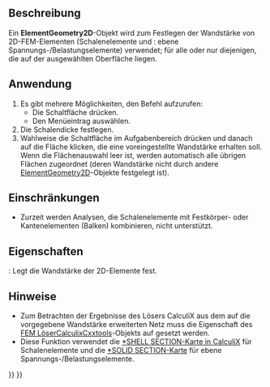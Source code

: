 <languages/>

{{Docnav/de
|[[FEM_ElementRotation1D/de|Elementdrehung1D]]
|[[FEM_ElementFluid1D/de|ElementFluid1D]]
|[[FEM_Workbench/de|FEM]]
|IconL=FEM_ElementRotation1D.svg
|IconR=FEM_ElementFluid1D.svg
|IconC=Workbench_FEM.svg
}}

{{GuiCommandContainer|
{{GuiCommand/de
|Name=FEM ElementGeometry2D
|Name/de=FEM ElementGeometrie2D
|MenuLocation=Modell → Element-Geometrie → Schalendicke
|Workbenches=[[FEM_Workbench/de|FEM]]
|Shortcut={{KEY|C}} {{KEY|S}}
|SeeAlso=[[FEM_tutorial/de|FEM Anleitungl]]
}}
{{GuiCommandFemInfo/de
|Solvers=Alle
}}
}}

<span id="Description"></span>
==Beschreibung==

Ein '''ElementGeometry2D'''-Objekt wird zum Festlegen der Wandstärke von 2D-FEM-Elementen (Schalenelemente und {{Version/de|1.0}}: ebene Spannungs-/Belastungselemente) verwendet; für alle oder nur diejenigen, die auf der ausgewählten Oberfläche liegen.

<span id="Usage"></span>
==Anwendung==

# Es gibt mehrere Möglichkeiten, den Befehl aufzurufen:
#* Die Schaltfläche {{Button|[[Image:FEM_ElementGeometry2D.svg|16px]] [[FEM_ElementGeometry2D/de|Schalendicke]]}} drücken.
#* Den Menüeintrag {{MenuCommand|Modell → Element-Geometrie → [[Image:FEM_ElementGeometry2D.svg|16px]] Schalendicke}} auswählen.
# Die Schalendicke festlegen.
# Wahlweise die Schaltfläche {{Button|Hinzufügen}} im Aufgabenbereich drücken und danach auf die Fläche klicken, die eine voreingestellte Wandstärke erhalten soll. Wenn die Flächenauswahl leer ist, werden automatisch alle übrigen Flächen zugeordnet (deren Wandstärke nicht durch andere [[FEM_ElementGeometry2D/de|ElementGeometry2D]]-Objekte festgelegt ist).

<span id="Limitations"></span>
==Einschränkungen==

* Zurzeit werden Analysen, die Schalenelemente mit Festkörper- oder Kantenelementen (Balken) kombinieren, nicht unterstützt.

<span id="Properties"></span>
==Eigenschaften==

{{PropertyData|Thickness}}: Legt die Wandstärke der 2D-Elemente fest.

<span id="Notes"></span>
==Hinweise==

* Zum Betrachten der Ergebnisse des Lösers CalculiX aus dem auf die vorgegebene Wandstärke erweiterten Netz muss die Eigenschaft {{incode|Beam Shell Result Output 3D}} des [[FEM_SolverCalculixCxxtools/de|FEM LöserCalculixCxxtools]]-Objekts auf {{incode|True}} gesetzt werden.
* Diese Funktion verwendet die [https://web.mit.edu/calculix_v2.7/CalculiX/ccx_2.7/doc/ccx/node238.html *SHELL SECTION-Karte in CalculiX] für Schalenelemente und die [https://web.mit.edu/calculix_v2.7/CalculiX/ccx_2.7/doc/ccx/node239.html *SOLID SECTION-Karte] für ebene Spannungs-/Belastungselemente.


{{Docnav/de
|[[FEM_ElementRotation1D/de|Elementdrehung1D]]
|[[FEM_ElementFluid1D/de|ElementFluid1D]]
|[[FEM_Workbench/de|FEM]]
|IconL=FEM_ElementRotation1D.svg
|IconR=FEM_ElementFluid1D.svg
|IconC=Workbench_FEM.svg
}}

{{FEM Tools navi{{#translation:}}}}
{{Userdocnavi{{#translation:}}}}